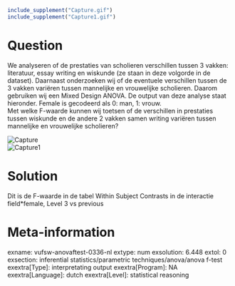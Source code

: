 ```r
include_supplement("Capture.gif")
include_supplement("Capture1.gif")
```

Question
========
We analyseren of de prestaties van scholieren verschillen tussen 3
vakken: literatuur, essay writing en wiskunde (ze staan in deze volgorde
in de dataset). Daarnaast onderzoeken wij of de eventuele verschillen
tussen de 3 vakken variëren tussen mannelijke en vrouwelijke scholieren.
Daarom gebruiken wij een Mixed Design ANOVA. De output van deze analyse
staat hieronder. Female is gecodeerd als 0: man, 1: vrouw.  
Met welke F-waarde kunnen wij toetsen of de verschillen in prestaties
tussen wiskunde en de andere 2 vakken samen writing variëren tussen
mannelijke en vrouwelijke scholieren?   
  
<img src="Capture.gif" class="fr-fic fr-dii tvcss_2" alt="Capture" />  
<img src="mediafiles/Capture1.gif" class="fr-fic fr-dii tvcss_3"
alt="Capture1" />


Solution
========





Dit is de F-waarde in de tabel Within Subject Contrasts in de interactie
field\*female, Level 3 vs previous





Meta-information
================
exname: vufsw-anovaftest-0336-nl
extype: num
exsolution: 6.448
extol: 0
exsection: inferential statistics/parametric techniques/anova/anova f-test
exextra[Type]: interpretating output
exextra[Program]: NA
exextra[Language]: dutch
exextra[Level]: statistical reasoning

